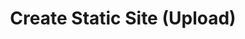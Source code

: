 ---
title: Create Static Site (Upload)
description: How to create & Modify your BioLinks
icon: FileInput
---